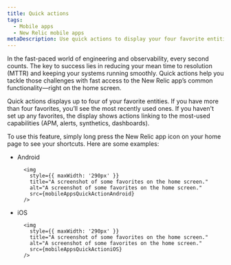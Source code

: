 ```yaml
---
title: Quick actions 
tags:
  - Mobile apps
  - New Relic mobile apps
metaDescription: Use quick actions to display your four favorite entities. 
---
```







In the fast-paced world of engineering and observability, every second counts. The key to success lies in reducing your mean time to resolution (MTTR) and keeping your systems running smoothly. Quick actions help you tackle those challenges with fast access to the New Relic app’s common functionality&mdash;right on the home screen.

Quick actions displays up to four of your favorite entities. If you have more than four favorites, you’ll see the most recently used ones. If you haven't set up any favorites, the display shows actions linking to the most-used capabilities (APM, alerts, synthetics, dashboards). 

To use this feature, simply long press the New Relic app icon on your home page to see your shortcuts. Here are some examples:

* Android

        <img
          style={{ maxWidth: '290px' }}
          title="A screenshot of some favorites on the home screen."
          alt="A screenshot of some favorites on the home screen."
          src={mobileAppsQuickActionAndroid}
        />

* iOS

        <img
          style={{ maxWidth: '290px' }}
          title="A screenshot of some favorites on the home screen."
          alt="A screenshot of some favorites on the home screen."
          src={mobileAppsQuickActioniOS}
        />

